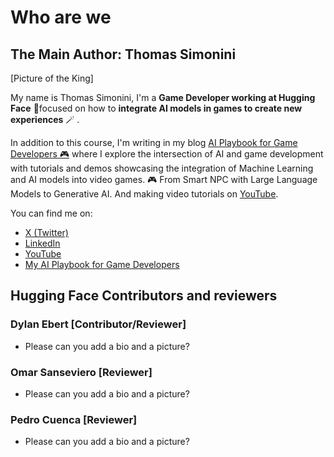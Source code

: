 # Who are we


## The Main Author: Thomas Simonini

[Picture of the King]


My name is Thomas Simonini, I'm a **Game Developer working at Hugging Face** 🤗focused on how to **integrate AI models in games to create new experiences** 🪄 .

In addition to this course, I'm writing in my blog [AI Playbook for Game Developers 🎮](https://thomassimonini.substack.com/) where I explore the intersection of AI and game development with tutorials and demos showcasing the integration of Machine Learning and AI models into video games. 🎮 From Smart NPC with Large Language Models to Generative AI. And making video tutorials on [YouTube](https://www.youtube.com/c/ThomasSimonini?sub_confirmation=1).


You can find me on:
- [X (Twitter)](https://twitter.com/ThomasSimonini)
- [LinkedIn](https://fr.linkedin.com/in/simoninithomas/en)
- [YouTube](https://www.youtube.com/c/ThomasSimonini?sub_confirmation=1)
- [My AI Playbook for Game Developers](https://thomassimonini.substack.com/)






## Hugging Face Contributors and reviewers

### Dylan Ebert [Contributor/Reviewer]

- Please can you add a bio and a picture?


### Omar Sanseviero [Reviewer]

- Please can you add a bio and a picture?


### Pedro Cuenca [Reviewer]

- Please can you add a bio and a picture?

